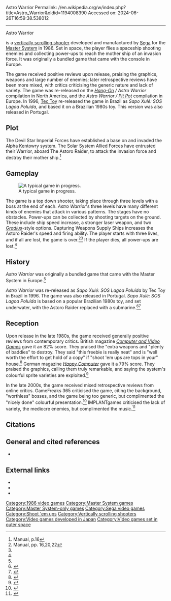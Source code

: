Astro Warrior
Permalink: //en.wikipedia.org/w/index.php?title=Astro_Warrior&oldid=1194008390
Accessed on: 2024-06-26T16:59:38.538012



------
Astro Warrior
{{Use dmy dates|date=August 2016}}
{{Use British English|date=August 2016}}
{{Infobox video game
|title=Astro Warrior
|image=Astro Warrior.png
|caption=Cover art
|developer=[[Sega]] 
|publisher=[[Sega]]
|released={{vgrelease|JP|14 December 1986<ref>{{cite web|title=セガハード大百科 MASTER SYSTEM/セガマーク３対応ソフトウェア|url=http://sega.jp/fb/segahard/master/soft.html|website=Sega|access-date=11 August 2016|language=ja}}</ref>}}{{vgrelease|NA|December 1986<ref>{{cite news |title=Availability Update |work=[[Computer Entertainer]] |date=January 1987 |page=14 |url=http://www.ataricompendium.com/archives/newsletters/video_game_update/computer_entertainer_jan87.pdf#page=14}}</ref>}}{{vgrelease|PAL|October 1987}}
|genre=[[Scrolling shooter]]
|modes=[[Single-player]]
|platforms=[[Master System]]
}}

{{Nihongo|'''''Astro Warrior'''''|アストロウォリアー|Asutoro Uoriā}} is a [[scrolling shooter|vertically scrolling shooter]] developed and manufactured by [[Sega]] for the [[Master System]] in 1986. Set in space, the player flies a spaceship shooting enemies and collecting power-ups to reach the mother ship of an invasion force. It was originally a bundled game that came with the console in Europe.

The game received positive reviews upon release, praising the graphics, weapons and large number of enemies; later retrospective reviews have been more mixed, with critics criticising the generic nature and lack of variety. The game was re-released on the ''[[Hang-On]] / Astro Warrior'' compilation in North America, and the ''Astro Warrior / [[Pit Pot]]'' compilation in Europe. In 1996, [[Tec Toy]] re-released the game in Brazil as ''Sapo Xulé: SOS Lagoa Poluída'', and based it on a Brazilian 1980s toy. This version was also released in Portugal.

==Plot==
The Devil Star Imperial Forces have established a base on and invaded the Alpha Kentowry system. The Solar System Allied Forces have entrusted their Warrior, aboard The Astoro Raider, to attack the invasion force and destroy their mother ship.<ref>Manual, p.16</ref>

==Gameplay==
[[Image:Astrowarrior.gif|thumb|left|A typical game in progress.]]

The game is a top down shooter, taking place through three levels with a boss at the end of each. ''Astro Warrior'''s three levels have many different kinds of enemies that attack in various patterns. The stages have no obstacles. Power-ups can be collected by shooting targets on the ground. These include ship speed increase, a stronger laser weapon, and two ''[[Gradius (video game)|Gradius]]''-style options. Capturing Weapons Supply Ships increases the Astoro Raider's speed and firing ability. The player starts with three lives, and if all are lost, the game is over.<ref>Manual, pp. 16,20,22</ref><ref name=Happy /> If the player dies, all power-ups are lost.<ref name=Implant />

==History==
''Astro Warrior'' was originally a bundled game that came with the Master System in Europe.<ref name="CVG"/>

''Astro Warrior'' was re-released as ''Sapo Xulé: SOS Lagoa Poluída'' by Tec Toy in Brazil in 1996. The game was also released in Portugal. ''Sapo Xulé: SOS Lagoa Poluída'' is based on a popular Brazilian 1980s toy, and set underwater, with the Astoro Raider replaced with a submarine.<ref>{{cite web|title=Sapo Xulé S.O.S. Lagoa Poluída (Sega Master System)|url=https://greenhillszone.wordpress.com/2013/02/25/sapo-xule-s-o-s-lagoa-poluida-sms/|website=GreenHillsZone|access-date=12 August 2016|language=pt|date=25 February 2013}}</ref><ref>{{cite web|title=Sapo Xule -- S.O.S. Lagoa Poluida - Master System|url=http://uk.ign.com/games/sapo-xule-sos-lagoa-poluida/sms-763428|website=IGN|access-date=12 August 2016}}</ref>

==Reception==
{{Expand section|date=January 2021}}

Upon release in the late 1980s, the game received generally positive reviews from contemporary critics. British magazine ''[[Computer and Video Games]]'' gave it an 82% score. They praised the "extra weapons and "plenty of baddies" to destroy. They said "this freebie is really neat" and is "well worth the effort to get hold of a copy" if "shoot 'em ups are tops in your" house.<ref name="CVG">{{cite journal |title=Complete Games Guide |journal=[[Computer and Video Games]] |date=16 October 1989 |issue=Complete Guide to Consoles |pages=46–77 |url=https://retrocdn.net/images/9/98/CompleteGuideToConsoles_UK_01.pdf#page=46}}</ref> German magazine ''[[:de:Happy Computer|Happy Computer]]'' gave it a 79% score. They praised the graphics, calling them truly remarkable, and saying the system's colourful sprite varieties are exploited.<ref name=Happy>{{cite journal|title=Astro Warrior|journal=Happy Computer|issue= 17|publisher=Haar Markt & Technik Verl.-Ges|date=1986|issn=0344-8843|url=http://www.kultpower.de/archiv/heft_happycomputer_spielesonderheft-3_seite122|page=122|language=de|access-date=12 August 2016}}</ref>

In the late 2000s, the game received mixed retrospective reviews from online critics. GameFreaks 365 criticised the game, citing the background, "worthless" bosses, and the game being too generic, but complimented the "nicely done" colourful presentation.<ref>{{cite web|title=Astro Warrior|url=http://gamefreaks365.com/review.php?artid=699|website=GameFreaks365|publisher=GameFreaks 365|access-date=12 August 2016|archive-url=https://web.archive.org/web/20061022171030/http://gamefreaks365.com/review.php?artid=699|archive-date=22 October 2006}}</ref> IMPLANTgames criticised the lack of variety, the mediocre enemies, but complimented the music.<ref name="Implant">{{cite web|title=Sega Master System Review: Astro Warrior|url=http://implantgames.com/?p=610|website=IMPLANTgames|access-date=12 August 2016|archive-url=https://web.archive.org/web/20101106185506/http://implantgames.com/?p=610|archive-date=6 November 2010|date=15 November 2009}}</ref>

== Citations ==
{{reflist}}

== General and cited references ==
*{{cite book|title=Astro Warrior/Pit Pot manual|date=1987|publisher=Sega}}

==External links==
* {{MobyGames|id=/astro-warrior}}
* {{IAg|segasms_Astro_Warrior_1986_Sega}}
* {{MobyGames| /sapo-xul-sos-lagoa-poluda|name=''Sapo Xulé: SOS Lagoa Poluída''}}

[[Category:1986 video games]]
[[Category:Master System games]]
[[Category:Master System-only games]]
[[Category:Sega video games]]
[[Category:Shoot 'em ups]]
[[Category:Vertically scrolling shooters]]
[[Category:Video games developed in Japan]]
[[Category:Video games set in outer space]]